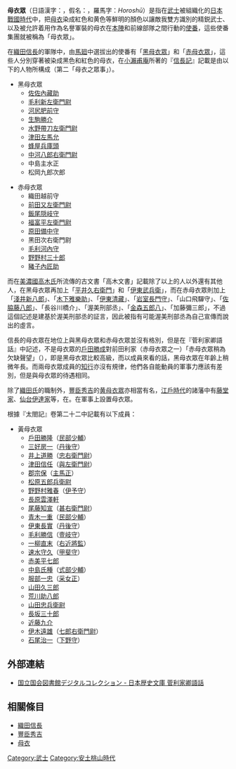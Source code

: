 {{merge to|母衣|discuss=Talk:母衣#请求与母衣眾合并|time=2014-08-14T10:19:18+00:00}}
'''母衣眾'''（日語漢字：{{lang|ja|母衣衆}}，假名：{{lang|ja|ほろしゅう}}，羅馬字：''Horoshū''）是指在[[武士|武士]]被組織化的[[日本戰國時代|日本戰國時代]]中，把[[母衣|母衣]]染成紅色和黄色等鮮明的顏色以讓敵我雙方識別的精鋭武士、以及被允許着用作為名譽軍裝的母衣在[[本陣|本陣]]和前線部隊之間行動的[[使番|使番]]，這些使番集團就被稱為「母衣眾」。

在[[織田信長|織田信長]]的軍隊中，由[[馬廻|馬廻]]中選拔出的使番有「[[黑母衣眾|黑母衣眾]]」和「[[赤母衣眾|赤母衣眾]]」，這些人分別穿著被染成黑色和紅色的母衣，在[[小瀨甫庵|小瀨甫庵]]所著的『[[信長記|信長記]]』記載是由以下的人物所構成（第二「母衣之眾事」）。

*黑母衣眾
**[[佐佐成政|佐佐內藏助]]
**[[毛利良勝|毛利新左衛門尉]]
**[[河尻秀隆|河尻肥前守]]
**[[生駒勝介|生駒勝介]]
**[[水野忠光|水野帶刀左衛門尉]]
**[[津田盛月|津田左馬允]]
**[[蜂屋賴隆|蜂屋兵庫頭]]
**[[中川重政|中河八郎右衛門尉]]
**中島主水正
**松岡九郎次郎

*赤母衣眾
**織田越前守
**[[前田利家|前田又左衛門尉]]
**[[飯尾尚清|飯尾隠岐守]]
**[[福富秀勝|福富平左衛門尉]]
**[[塙直政|原田備中守]]
**黑田次右衛門尉
**[[毛利秀賴|毛利河內守]]
**[[野野村正成|野野村三十郎]]
**[[豬子一時|豬子內匠助]]

而在[[美濃國|美濃國]][[高木氏|高木氏]]所流傳的古文書「高木文書」記載除了以上的人以外還有其他人，在黑母衣眾再加上「[[平井久右衛門|平井久右衛門]]」和「[[伊東武兵衛|伊東武兵衛]]」，而在赤母衣眾則加上「[[淺井政澄|淺井新八郎]]」、「[[木下雅樂助|木下雅樂助]]」、「[[伊東長久|伊東清藏]]」、「[[岩室重休|岩室長門守]]」、「山口飛驒守」、「[[佐脇良之|佐脇藤八郎]]」、「長谷川橋介」、「渥美刑部丞」、「[[金森長近|金森五郎八]]」、「加藤彌三郎」，不過這個記述是建基於渥美刑部丞的証言，因此被指有可能渥美刑部丞為自己宣傳而說出的虛言。

信長的母衣眾在地位上與黑母衣眾和赤母衣眾並沒有格別，但是在『菅利家卿語話』中記述，不是母衣眾的[[戶田勝成|戶田勝成]]對前田利家（赤母衣眾之一）「赤母衣眾稍為欠缺聲望」（{{lang|ja|赤母衣衆は、少し人の覚えも薄き様に申候}}），即是黑母衣眾比較高級，而以成員來看的話，黑母衣眾在年齡上稍微年長。而兩母衣眾成員的[[知行|知行]]亦沒有規律，他們各自能動員的軍事力應該有差別，但是與母衣眾的待遇相同。

除了[[織田氏|織田氏]]的職制外，[[豐臣秀吉|豐臣秀吉]]的[[黄母衣眾|黄母衣眾]]亦相當有名，[[江戶時代|江戶時代]]的諸藩中有[[藤堂氏|藤堂家]]、[[仙台|仙台]][[伊達氏|伊達家]]等，在。在軍事上設置母衣眾。

根據『太閤記』卷第二十二中記載有以下成員：
*黃母衣眾
**[[戶田勝隆|戶田勝隆]]（[[民部少輔|民部少輔]]）
**[[三好房一|三好房一]]（[[丹後守|丹後守]]）
**[[井上道勝|井上道勝]]（[[忠右衛門尉|忠右衛門尉]]）
**[[津田信任|津田信任]]（[[與左衛門尉|與左衛門尉]]）
**[[郡宗保|郡宗保]]（[[主馬正|主馬正]]）
**[[松原五郎兵衛尉|松原五郎兵衛尉]]
**[[野野村雅春|野野村雅春]]（[[伊予守|伊予守]]）
**[[長原雲澤軒|長原雲澤軒]]
**[[尾藤知宣|尾藤知宣]]（[[甚右衛門尉|甚右衛門尉]]）
**[[青木一重|青木一重]]（[[民部少輔|民部少輔]]）
**[[伊東長實|伊東長實]]（[[丹後守|丹後守]]）
**[[毛利勝信|毛利勝信]]（[[壹岐守|壹岐守]]）
**[[一柳直末|一柳直末]]（[[右近將監|右近將監]]）
**[[速水守久|速水守久]]（[[甲斐守|甲斐守]]）
**[[赤美平七郎|赤美平七郎]]
**[[中島氏種|中島氏種]]（[[式部少輔|式部少輔]]）
**[[服部一忠|服部一忠]]（[[采女正|采女正]]）
**[[山田久三郎|山田久三郎]]
**[[荒川助八郎|荒川助八郎]]
**[[山田忠兵衛尉|山田忠兵衛尉]]
**[[長坂三十郎|長坂三十郎]]
**[[近藤九介|近藤九介]]
**[[伊木遠雄|伊木遠雄]]（[[七郎右衛門尉|七郎右衛門尉]]）
**[[石尾治一|石尾治一]]（[[下野守|下野守]]）

== 外部連結 ==
*[http://dl.ndl.go.jp/info:ndljp/pid/771449 国立国会図書館デジタルコレクション - 日本歴史文庫 菅利家卿語話] {{Wayback|url=http://dl.ndl.go.jp/info:ndljp/pid/771449 |date=20200220091818 }}

== 相關條目 ==
*[[織田信長|織田信長]]
*[[豐臣秀吉|豐臣秀吉]]
*[[母衣|母衣]]

[[Category:武士|Category:武士]]
[[Category:安土桃山時代|Category:安土桃山時代]]